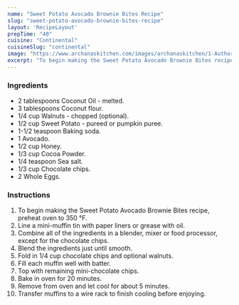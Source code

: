 ---
name: "Sweet Potato Avocado Brownie Bites Recipe"
slug: "sweet-potato-avocado-brownie-bites-recipe"
layout: 'RecipeLayout'
prepTime: "40"
cuisine: "Continental"
cuisineSlug: "continental"
image: "https://www.archanaskitchen.com/images/archanaskitchen/1-Author/sonisandhu22-gmail.com/SWEET_POTATO_AVOCADO_BROWNIE_BITES.jpg"
excerpt: "To begin making the Sweet Potato Avocado Brownie Bites recipe, preheat oven to 350 °F"
---

### Ingredients

- 2 tablespoons Coconut Oil - melted.
- 3 tablespoons Coconut flour.
- 1/4 cup Walnuts - chopped (optional).
- 1/2 cup Sweet Potato - pureed or pumpkin puree.
- 1-1/2 teaspoon Baking soda.
- 1 Avocado.
- 1/2 cup Honey.
- 1/3 cup Cocoa Powder.
- 1/4 teaspoon Sea salt.
- 1/3 cup Chocolate chips.
- 2 Whole Eggs.

### Instructions

1. To begin making the Sweet Potato Avocado Brownie Bites recipe, preheat oven to 350 °F.
1. Line a mini-muffin tin with paper liners or grease with oil.
1. Combine all of the ingredients in a blender, mixer or food processor, except for the chocolate chips.
1. Blend the ingredients just until smooth.
1. Fold in 1/4 cup chocolate chips and optional walnuts.
1. Fill each muffin well with batter.
1. Top with remaining mini-chocolate chips.
1. Bake in oven for 20 minutes.
1. Remove from oven and let cool for about 5 minutes.
1. Transfer muffins to a wire rack to finish cooling before enjoying.
